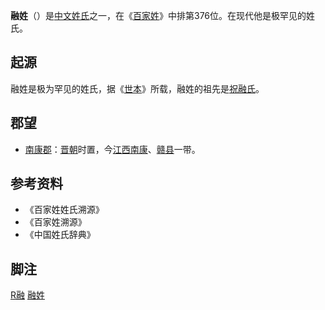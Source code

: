 {{姓氏
|姓氏=融
|拼音=Róng
|中国大陆=Rong
|南京官話=iong<sup>2</sup>
|台湾=
|香港=
|澳门=
|新加坡=
|马来西亚=
|越南=Dung
|韩国=
|反切=以戎切
|同音字=
|堂号=
|郡望=[[南康郡|南康郡]]
}}

'''融姓'''（{{标音|融|拼音=róng|注音=ㄖㄨㄥˊ|南京=iong<sup>2</sup>|中古=jung}}）是[[中文姓氏|中文姓氏]]之一，在《[[百家姓|百家姓]]》中排第376位。在现代他是极罕见的姓氏。

== 起源 ==
融姓是极为罕见的姓氏，据《[[世本|世本]]》所载，融姓的祖先是[[祝融氏|祝融氏]]。

== 郡望 ==
*[[南康郡|南康郡]]：[[晋朝|晋朝]]时置，今[[江西|江西]][[南康|南康]]、[[赣县|赣县]]一带。


== 参考资料 ==
{{Reflist|2}}
*《百家姓姓氏溯源》
*《百家姓溯源》
*《中国姓氏辞典》

==脚注==
<references group="注释"/>

[[Category:漢姓|R融]]
[[Category:融姓|]]